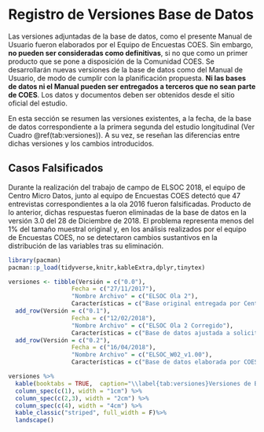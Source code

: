 # Registro de Versiones Base de Datos {#registro-versiones}

Las versiones adjuntadas de la base de datos, como el presente Manual de Usuario fueron elaborados por el Equipo de Encuestas COES. Sin embargo, **no pueden ser consideradas como definitivas**, si no que como un primer producto que se pone a disposición de la Comunidad COES. Se desarrollarán nuevas versiones de la base de datos como del Manual de Usuario, de modo de cumplir con la planificación propuesta. 
**Ni las bases de datos ni el Manual pueden ser entregados a terceros que no sean parte de COES**. Los datos y documentos deben ser obtenidos desde el sitio oficial del estudio.

En esta sección se resumen las versiones existentes, a la fecha, de la base de datos correspondiente a la primera segunda del estudio longitudinal (Ver Cuadro \@ref(tab:versiones)). A su vez, se reseñan las diferencias entre dichas versiones y los cambios introducidos.

## Casos Falsificados

Durante la realización del trabajo de campo de ELSOC 2018, el equipo de Centro Micro Datos, junto al equipo de Encuestas COES detectó que 47 entrevistas correspondientes a la ola 2016 fueron falsificadas. Producto de lo anterior, dichas respuestas fueron eliminadas de la base de datos en la versión 3.0 del 28 de Diciembre de 2018. El problema representa menos del 1% del tamaño muestral original y, en los análisis realizados por el equipo de Encuestas COES, no se detectaron cambios sustantivos en la distribución de las variables tras su eliminación. 

```r
library(pacman)
pacman::p_load(tidyverse,knitr,kableExtra,dplyr,tinytex)

versiones <- tibble(Versión = c("0.0"),
                  Fecha = c("27/11/2017"),
                  "Nombre Archivo" = c("ELSOC Ola 2"),
                  Características = c("Base original entregada por Centro Micro Datos a COES. Contiene respuestas de 2526 entrevistados (N final) a preguntas del cuestionario.")) %>% 
  add_row(Versión = c("0.1"),
                  Fecha = c("12/02/2018"),
                  "Nombre Archivo" = c("ELSOC Ola 2 Corregido"),
                  Características = c("Base de datos ajustada a solicitudes de COES, incluyendo chequeos de datos y entrega de bases adicionales")) %>% 
  add_row(Versión = c("0.2"),
                  Fecha = c("16/04/2018"),
                  "Nombre Archivo" = c("ELSOC_W02_v1.00"),
                  Características = c("Base de datos elaborada por COES uniendo información adicional CMD. Con controles de calidad y ajustes a nombres de variables (homologamiento).")) 

versiones %>%
  kable(booktabs = TRUE,  caption="\\label{tab:versiones}Versiones de Base de Datos ELSOC Ola 2 (2017)") %>%
  column_spec(c(1), width = "1cm") %>%
  column_spec(c(2,3), width = "2cm") %>%
  column_spec(c(4), width = "4cm") %>%
  kable_classic("striped", full_width = F)%>%
  landscape()
```

